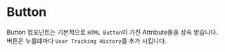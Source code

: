 
# Button

Button 컴포넌트는 기본적으로 `HTML Button`이 가진 Attribute들을 상속 받습니다.  
버튼은 누를떄마다 `User Tracking History`를 추가 시킵니다.

<ArgsTable of={Button} />
